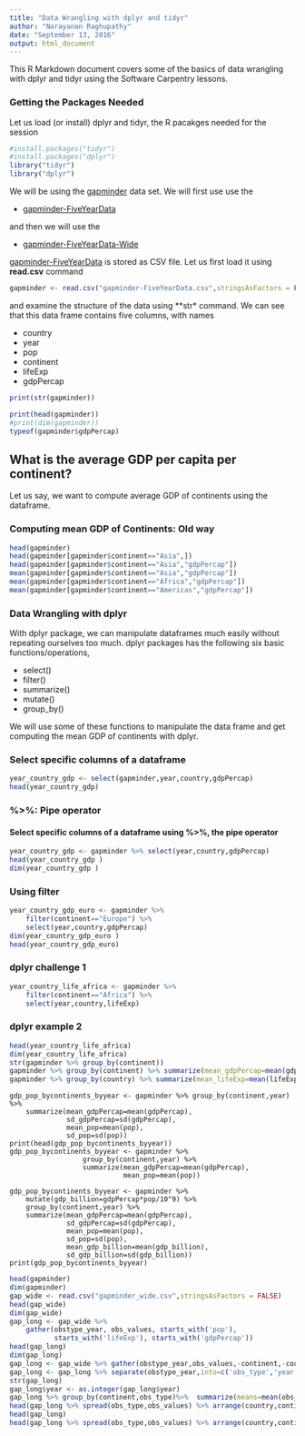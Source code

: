 ```yaml
---
title: "Data Wrangling with dplyr and tidyr"
author: "Narayanan Raghupathy"
date: "September 13, 2016"
output: html_document
---
```


This R Markdown document covers some of the basics of data wrangling with dplyr and tidyr using the Software Carpentry lessons.

### Getting the Packages Needed

Let us load (or install) dplyr and tidyr, the R pacakges needed for the session

```r
#install.packages("tidyr")
#install.packages("dplyr")
library("tidyr")
library("dplyr")
```

We will be using the [gapminder](https://www.gapminder.org/) data set. We will first use use the  

*  [gapminder-FiveYearData](https://raw.githubusercontent.com/resbaz/r-novice-gapminder-files/master/data/gapminder-FiveYearData.csv)


and then we will use the 

* [gapminder-FiveYearData-Wide](https://raw.githubusercontent.com/rachelss/r-novice-gapminder/gh-pages/data/gapminder_wide.csv)

[gapminder-FiveYearData](https://raw.githubusercontent.com/resbaz/r-novice-gapminder-files/master/data/gapminder-FiveYearData.csv) is stored as CSV file. Let us first load it using **read.csv** command 
 
```r
gapminder <- read.csv("gapminder-FiveYearData.csv",stringsAsFactors = FALSE)
```

and examine the structure of the data using **str* command. We can see that this data frame contains five columns, with names

* country
* year
* pop
* continent
* lifeExp
* gdpPercap

```r
print(str(gapminder))
```

```r
print(head(gapminder))
#print(dim(gapminder))
typeof(gapminder$gdpPercap)
```

## What is the average GDP per capita per continent?

Let us say, we want to compute average GDP of continents using the dataframe.

### Computing mean GDP of Continents: Old way


```r
head(gapminder)
head(gapminder[gapminder$continent=="Asia",])
head(gapminder[gapminder$continent=="Asia","gdpPercap"])
mean(gapminder[gapminder$continent=="Asia","gdpPercap"])
mean(gapminder[gapminder$continent=="Africa","gdpPercap"])
mean(gapminder[gapminder$continent=="Americas","gdpPercap"])
```

### Data Wrangling with dplyr

With dplyr package, we can manipulate dataframes much easily without repeating ourselves too much. dplyr packages has the following six basic functions/operations,

* select()
* filter()
* summarize()
* mutate()
* group_by()

We will use some of these functions to manipulate the data frame and get computing the mean GDP of continents with dplyr.

### Select specific columns of a dataframe

```r
year_country_gdp <- select(gapminder,year,country,gdpPercap) 
head(year_country_gdp)
```

### %>%: Pipe operator
#### Select specific columns of a dataframe using %>%, the pipe operator

```r
year_country_gdp <- gapminder %>% select(year,country,gdpPercap)
head(year_country_gdp )
dim(year_country_gdp )
```

### Using **filter** 

```r
year_country_gdp_euro <- gapminder %>%  
    filter(continent=="Europe") %>%
    select(year,country,gdpPercap)
dim(year_country_gdp_euro )
head(year_country_gdp_euro)
```
### dplyr challenge 1
```r
year_country_life_africa <- gapminder %>%  
    filter(continent=="Africa") %>%
    select(year,country,lifeExp)
```

### dplyr example 2

```r
head(year_country_life_africa)
dim(year_country_life_africa)
str(gapminder %>% group_by(continent))
gapminder %>% group_by(continent) %>% summarize(mean_gdpPercap=mean(gdpPercap))
gapminder %>% group_by(country) %>% summarize(mean_lifeExp=mean(lifeExp))
```

```r_dplyr_example_group_by_2
gdp_pop_bycontinents_byyear <- gapminder %>% group_by(continent,year) %>%
    summarize(mean_gdpPercap=mean(gdpPercap),
              sd_gdpPercap=sd(gdpPercap),
              mean_pop=mean(pop),
              sd_pop=sd(pop))
print(head(gdp_pop_bycontinents_byyear))
gdp_pop_bycontinents_byyear <- gapminder %>% 
                  group_by(continent,year) %>%
                  summarize(mean_gdpPercap=mean(gdpPercap),
                            mean_pop=mean(pop))
```

```r_example3
gdp_pop_bycontinents_byyear <- gapminder %>%
    mutate(gdp_billion=gdpPercap*pop/10^9) %>%
    group_by(continent,year) %>%
    summarize(mean_gdpPercap=mean(gdpPercap),
              sd_gdpPercap=sd(gdpPercap),
              mean_pop=mean(pop),
              sd_pop=sd(pop),
              mean_gdp_billion=mean(gdp_billion),
              sd_gdp_billion=sd(gdp_billion))
print(gdp_pop_bycontinents_byyear)
```


```r
head(gapminder)
dim(gapminder)
gap_wide <- read.csv("gapminder_wide.csv",stringsAsFactors = FALSE)
head(gap_wide)
dim(gap_wide)
gap_long <- gap_wide %>%
    gather(obstype_year, obs_values, starts_with('pop'),
           starts_with('lifeExp'), starts_with('gdpPercap'))
head(gap_long)
dim(gap_long)
gap_long <- gap_wide %>% gather(obstype_year,obs_values,-continent,-country)
gap_long <- gap_long %>% separate(obstype_year,into=c('obs_type','year'),sep="_")
str(gap_long)
gap_long$year <- as.integer(gap_long$year)
gap_long %>% group_by(continent,obs_type)%>%  summarize(means=mean(obs_values))
head(gap_long %>% spread(obs_type,obs_values) %>% arrange(country,continent,year))
head(gap_long)
head(gap_long %>% spread(obs_type,obs_values) %>% arrange(country,continent,year))
```
